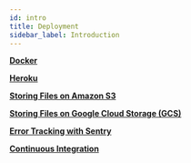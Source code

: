 ```yaml
---
id: intro
title: Deployment
sidebar_label: Introduction
---
```



<CardGrid>

[**Docker**](deployment/docker.md)

[**Heroku**](deployment/heroku.md)

[**Storing Files on Amazon S3**](deployment/s3.md)

[**Storing Files on Google Cloud Storage (GCS)**](deployment/gcs.md)

[**Error Tracking with Sentry**](deployment/sentry.md)

[**Continuous Integration**](deployment/continuous-integration.md)

</CardGrid>
